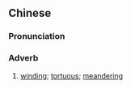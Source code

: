 {{also|迤逦|迆邐}}
==Chinese==
{{zh-forms|s=迤逦|t2=迆邐}}

===Pronunciation===
{{zh-pron
|m=yǐlǐ
|cat=adv
}}

===Adverb===
{{zh-adv}}

# [[winding]]; [[tortuous]]; [[meandering]]
